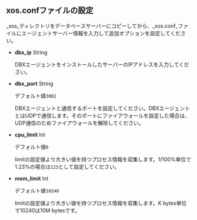 ## xos.confファイルの設定

_xos_ディレクトリをデータベースサーバーにコピーしてから、_xos.conf_ファイルにエージェントサーバー情報を入力して追加オプションを設定してください。

-   **dbx_ip** <span class='type'>String</span>

    DBXエージェントをインストールしたサーバーのIPアドレスを入力してください。  
-   **dbx_port** <span class='type'>String</span>

    デフォルト値`3002`

    DBXエージェントと通信するポートを設定してください。DBXエージェントとはUDPで通信します。そのポートにファイアウォールを設定した場合は、UDP通信のためファイアウォールを解除してください。  
-   **cpu_limit** <span class='type'>Int</span>

    デフォルト値`0`

    limitの設定値より大きい値を持つプロセス情報を収集します。1/100%単位で1.23%の場合は`123`として設定してください。  
-   **mem_limit** <span class='type'>Int</span>

    デフォルト値`10240`

    limitの設定値より大きい値を持つプロセス情報を収集します。K bytes単位で10240は10M bytesです。
